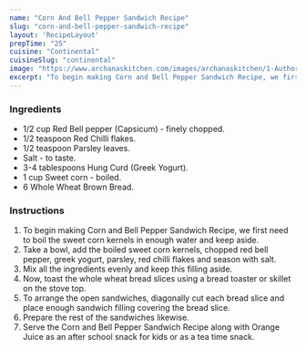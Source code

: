 ---
name: "Corn And Bell Pepper Sandwich Recipe"
slug: "corn-and-bell-pepper-sandwich-recipe"
layout: 'RecipeLayout'
prepTime: "25"
cuisine: "Continental"
cuisineSlug: "continental"
image: "https://www.archanaskitchen.com/images/archanaskitchen/1-Author/Nithya_Anantham/Corn_and_Bell_Pepper_Sandwich_Recipe.jpg"
excerpt: "To begin making Corn and Bell Pepper Sandwich Recipe, we first need to boil the sweet corn kernels in enough water and keep aside"
---

### Ingredients

- 1/2 cup Red Bell pepper (Capsicum) - finely chopped.
- 1/2 teaspoon Red Chilli flakes.
- 1/2 teaspoon Parsley leaves.
- Salt - to taste.
- 3-4 tablespoons Hung Curd (Greek Yogurt).
- 1 cup Sweet corn - boiled.
- 6 Whole Wheat Brown Bread.

### Instructions

1. To begin making Corn and Bell Pepper Sandwich Recipe, we first need to boil the sweet corn kernels in enough water and keep aside.
1. Take a bowl, add the boiled sweet corn kernels, chopped red bell pepper, greek yogurt, parsley, red chilli flakes and season with salt.
1. Mix all the ingredients evenly and keep this filling aside.
1. Now, toast the whole wheat bread slices using a bread toaster or skillet on the stove top.
1. To arrange the open sandwiches, diagonally cut each bread slice and place enough sandwich filling covering the bread slice.
1. Prepare the rest of the sandwiches likewise.
1. Serve the Corn and Bell Pepper Sandwich Recipe along with Orange Juice as an after school snack for kids or as a tea time snack.
